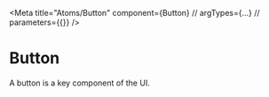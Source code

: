 

<Meta
  title="Atoms/Button"
  component={Button}
  // argTypes={...}
  // parameters={{}}
/>

# Button

A button is a key component of the UI.


<Canvas>
  <Story story={button} name="Button" />
</Canvas>
